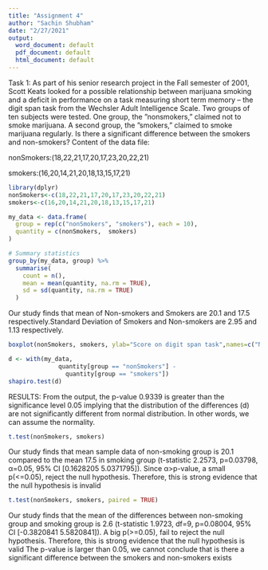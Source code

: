 ---
title: "Assignment 4"
author: "Sachin Shubham"
date: "2/27/2021"
output:
  word_document: default
  pdf_document: default
  html_document: default
---
Task 1:
As part of his senior research project in the Fall semester of 2001, Scott Keats
looked for a possible relationship between marijuana smoking and a deficit in
performance on a task measuring short term memory – the digit span task from
the Wechsler Adult Intelligence Scale. Two groups of ten subjects were tested.
One group, the ”nonsmokers,” claimed not to smoke marijuana. A second group,
the ”smokers,” claimed to smoke marijuana regularly. Is there a significant difference between the smokers and non-smokers? 
Content of the data file:

nonSmokers:(18,22,21,17,20,17,23,20,22,21)

smokers:(16,20,14,21,20,18,13,15,17,21)
```{r}
library(dplyr)
nonSmokers<-c(18,22,21,17,20,17,23,20,22,21)
smokers<-c(16,20,14,21,20,18,13,15,17,21)

my_data <- data.frame( 
  group = rep(c("nonSmokers", "smokers"), each = 10),
  quantity = c(nonSmokers,  smokers)
)

# Summary statistics 
group_by(my_data, group) %>%
  summarise(
    count = n(),
    mean = mean(quantity, na.rm = TRUE),
    sd = sd(quantity, na.rm = TRUE)
  )
```
Our study finds that mean of Non-smokers and Smokers are 20.1 and 17.5 respectively.Standard Deviation of Smokers and Non-smokers are 2.95 and 1.13 respectively.


```{r}
boxplot(nonSmokers, smokers, ylab="Score on digit span task",names=c("Nonsmokers","Smokers"))  


```




```{r}
d <- with(my_data, 
              quantity[group == "nonSmokers"] - 
                quantity[group == "smokers"])
shapiro.test(d)

```
RESULTS:
From the output, the p-value 0.9339 is greater than the 
significance level 0.05 implying that the distribution 
of the differences (d) are not significantly different 
from normal distribution. In other words, we can assume 
the normality.

```{r}
t.test(nonSmokers, smokers)
```
Our study finds that mean sample data of non-smoking group is 20.1 compared to the mean 17.5 in smoking group (t-statistic 2.2573, p=0.03798, α=0.05, 95% CI [0.1628205 5.0371795]). Since  α>p-value, a small p(<=0.05), reject the null
hypothesis. Therefore, this is strong evidence that the null hypothesis is
invalid

```{r}
t.test(nonSmokers, smokers, paired = TRUE)
```
Our study finds that the mean of the differences between non-smoking group and
smoking group is 2.6 (t-statistic 1.9723, df=9, p=0.08004, 
95% CI [-0.3820841  5.5820841]). A big p(>=0.05), fail to reject the null
hypothesis. Therefore, this is strong evidence that the null hypothesis is valid
The p-value is larger than 0.05, we cannot conclude that is there a significant difference between the smokers and non-smokers exists 





